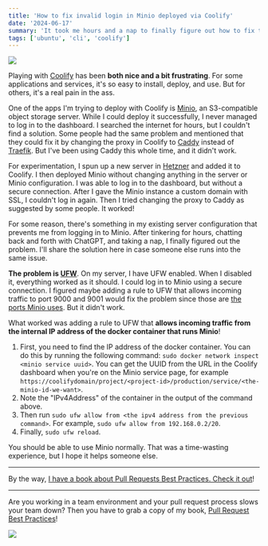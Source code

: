 ```yaml
---
title: 'How to fix invalid login in Minio deployed via Coolify'
date: '2024-06-17'
summary: 'It took me hours and a nap to finally figure out how to fix this problem'
tags: ['ubuntu', 'cli', 'coolify']
---
```


![](/static/images/articles/coolify.png.webp)

Playing with [Coolify](https://coolify.io) has been **both nice and a bit frustrating**. For some applications and services, it's so easy to install, deploy, and use. But for others, it's a real pain in the ass.

One of the apps I'm trying to deploy with Coolify is [Minio](https://minio.io/), an S3-compatible object storage server. While I could deploy it successfully, I never managed to log in to the dashboard. I searched the internet for hours, but I couldn't find a solution. Some people had the same problem and mentioned that they could fix it by changing the proxy in Coolify to [Caddy](https://caddyserver.com) instead of [Traefik](https://traefik.io/traefik/). But I've been using Caddy this whole time, and it didn't work.

For experimentation, I spun up a new server in [Hetzner](https://www.hetzner.com) and added it to Coolify. I then deployed Minio without changing anything in the server or Minio configuration. I was able to log in to the dashboard, but without a secure connection. After I gave the Minio instance a custom domain with SSL, I couldn't log in again. Then I tried changing the proxy to Caddy as suggested by some people. It worked!

For some reason, there's something in my existing server configuration that prevents me from logging in to Minio. After tinkering for hours, chatting back and forth with ChatGPT, and taking a nap, I finally figured out the problem. I'll share the solution here in case someone else runs into the same issue.

**The problem is [UFW](https://help.ubuntu.com/community/UFW)**. On my server, I have UFW enabled. When I disabled it, everything worked as it should. I could log in to Minio using a secure connection. I figured maybe adding a rule to UFW that allows incoming traffic to port 9000 and 9001 would fix the problem since those are [the ports Minio uses](https://min.io/docs/minio/linux/administration/minio-console.html#id5). But it didn't work.

What worked was adding a rule to UFW that **allows incoming traffic from the internal IP address of the docker container that runs Minio**!

1. First, you need to find the IP address of the docker container. You can do this by running the following command: `sudo docker network inspect <minio service uuid>`. You can get the UUID from the URL in the Coolify dashboard when you're on the Minio service page, for example `https://coolifydomain/project/<project-id>/production/service/<the-minio-id-we-want>`.
2. Note the "IPv4Address" of the container in the output of the command above.
3. Then run `sudo ufw allow from <the ipv4 address from the previous command>`. For example, `sudo ufw allow from 192.168.0.2/20`.
4. Finally, `sudo ufw reload`.

You should be able to use Minio normally. That was a time-wasting experience, but I hope it helps someone else.

---

By the way, [I have a book about Pull Requests Best Practices. Check it out](https://pr.nico.fyi)!

---

Are you working in a team environment and your pull request process slows your team down? Then you have to grab a copy of my book, [Pull Request Best Practices](https://pr.nico.fyi)!

![](/static/images/articles/pull-request-best-practices.png)
